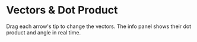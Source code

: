 
# Vectors & Dot Product

Drag each arrow's tip to change the vectors. The info panel shows their dot product and angle in real time.

<VectorsDotDemo />
